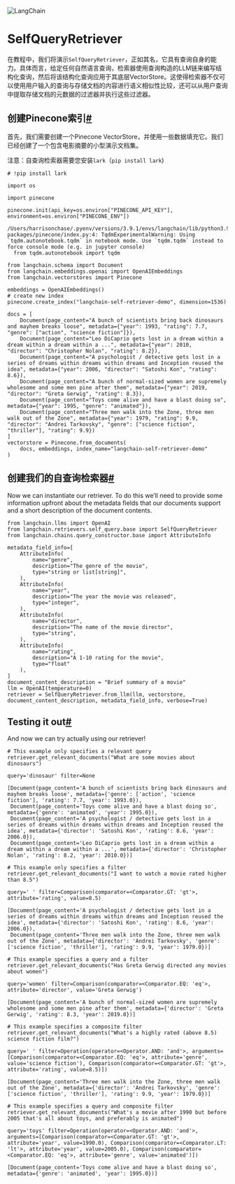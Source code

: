

<Head>
  <script>
    {
      `(function() {
         var _hmt = _hmt || [];
(function() {
  var hm = document.createElement("script");
  hm.src = "https://hm.baidu.com/hm.js?e60fb290e204e04c5cb6f79b0ac1e697";
  var s = document.getElementsByTagName("script")[0]; 
  s.parentNode.insertBefore(hm, s);
})();
       })();`
    }
  </script>
</Head>

![LangChain](https://pica.zhimg.com/50/v2-56e8bbb52aa271012541c1fe1ceb11a2_r.gif)



SelfQueryRetriever
===

在教程中，我们将演示`SelfQueryRetriever`，正如其名，它具有查询自身的能力。具体而言，给定任何自然语言查询，检索器使用查询构造的LLM链来编写结构化查询，然后将该结构化查询应用于其底层VectorStore。这使得检索器不仅可以使用用户输入的查询与存储文档的内容进行语义相似性比较，还可以从用户查询中提取存储文档的元数据的过滤器并执行这些过滤器。

创建Pinecone索引[#](#creating-a-pinecone-index "本标题的永久链接")
------------------------------------------------------

首先，我们需要创建一个Pinecone VectorStore，并使用一些数据填充它。我们已经创建了一个包含电影摘要的小型演示文档集。

注意：自查询检索器需要您安装`lark`（`pip install lark`)

```
# !pip install lark

```

```
import os

import pinecone

pinecone.init(api_key=os.environ["PINECONE_API_KEY"], environment=os.environ["PINECONE_ENV"])

```

```
/Users/harrisonchase/.pyenv/versions/3.9.1/envs/langchain/lib/python3.9/site-packages/pinecone/index.py:4: TqdmExperimentalWarning: Using `tqdm.autonotebook.tqdm` in notebook mode. Use `tqdm.tqdm` instead to force console mode (e.g. in jupyter console)
  from tqdm.autonotebook import tqdm

```

```
from langchain.schema import Document
from langchain.embeddings.openai import OpenAIEmbeddings
from langchain.vectorstores import Pinecone

embeddings = OpenAIEmbeddings()
# create new index
pinecone.create_index("langchain-self-retriever-demo", dimension=1536)

```

```
docs = [
    Document(page_content="A bunch of scientists bring back dinosaurs and mayhem breaks loose", metadata={"year": 1993, "rating": 7.7, "genre": ["action", "science fiction"]}),
    Document(page_content="Leo DiCaprio gets lost in a dream within a dream within a dream within a ...", metadata={"year": 2010, "director": "Christopher Nolan", "rating": 8.2}),
    Document(page_content="A psychologist / detective gets lost in a series of dreams within dreams within dreams and Inception reused the idea", metadata={"year": 2006, "director": "Satoshi Kon", "rating": 8.6}),
    Document(page_content="A bunch of normal-sized women are supremely wholesome and some men pine after them", metadata={"year": 2019, "director": "Greta Gerwig", "rating": 8.3}),
    Document(page_content="Toys come alive and have a blast doing so", metadata={"year": 1995, "genre": "animated"}),
    Document(page_content="Three men walk into the Zone, three men walk out of the Zone", metadata={"year": 1979, "rating": 9.9, "director": "Andrei Tarkovsky", "genre": ["science fiction", "thriller"], "rating": 9.9})
]
vectorstore = Pinecone.from_documents(
    docs, embeddings, index_name="langchain-self-retriever-demo"
)

```

创建我们的自查询检索器[#](#creating-our-self-querying-retriever "本标题的永久链接")
----------------------------------------------------------------

Now we can instantiate our retriever. To do this we’ll need to provide some information upfront about the metadata fields that our documents support and a short description of the document contents.

```
from langchain.llms import OpenAI
from langchain.retrievers.self_query.base import SelfQueryRetriever
from langchain.chains.query_constructor.base import AttributeInfo

metadata_field_info=[
    AttributeInfo(
        name="genre",
        description="The genre of the movie", 
        type="string or list[string]", 
    ),
    AttributeInfo(
        name="year",
        description="The year the movie was released", 
        type="integer", 
    ),
    AttributeInfo(
        name="director",
        description="The name of the movie director", 
        type="string", 
    ),
    AttributeInfo(
        name="rating",
        description="A 1-10 rating for the movie",
        type="float"
    ),
]
document_content_description = "Brief summary of a movie"
llm = OpenAI(temperature=0)
retriever = SelfQueryRetriever.from_llm(llm, vectorstore, document_content_description, metadata_field_info, verbose=True)

```

Testing it out[#](#testing-it-out "Permalink to this headline")
---------------------------------------------------------------

And now we can try actually using our retriever!

```
# This example only specifies a relevant query
retriever.get_relevant_documents("What are some movies about dinosaurs")

```

```
query='dinosaur' filter=None

```

```
[Document(page_content='A bunch of scientists bring back dinosaurs and mayhem breaks loose', metadata={'genre': ['action', 'science fiction'], 'rating': 7.7, 'year': 1993.0}),
 Document(page_content='Toys come alive and have a blast doing so', metadata={'genre': 'animated', 'year': 1995.0}),
 Document(page_content='A psychologist / detective gets lost in a series of dreams within dreams within dreams and Inception reused the idea', metadata={'director': 'Satoshi Kon', 'rating': 8.6, 'year': 2006.0}),
 Document(page_content='Leo DiCaprio gets lost in a dream within a dream within a dream within a ...', metadata={'director': 'Christopher Nolan', 'rating': 8.2, 'year': 2010.0})]

```

```
# This example only specifies a filter
retriever.get_relevant_documents("I want to watch a movie rated higher than 8.5")

```

```
query=' ' filter=Comparison(comparator=<Comparator.GT: 'gt'>, attribute='rating', value=8.5)

```

```
[Document(page_content='A psychologist / detective gets lost in a series of dreams within dreams within dreams and Inception reused the idea', metadata={'director': 'Satoshi Kon', 'rating': 8.6, 'year': 2006.0}),
 Document(page_content='Three men walk into the Zone, three men walk out of the Zone', metadata={'director': 'Andrei Tarkovsky', 'genre': ['science fiction', 'thriller'], 'rating': 9.9, 'year': 1979.0})]

```

```
# This example specifies a query and a filter
retriever.get_relevant_documents("Has Greta Gerwig directed any movies about women")

```

```
query='women' filter=Comparison(comparator=<Comparator.EQ: 'eq'>, attribute='director', value='Greta Gerwig')

```

```
[Document(page_content='A bunch of normal-sized women are supremely wholesome and some men pine after them', metadata={'director': 'Greta Gerwig', 'rating': 8.3, 'year': 2019.0})]

```

```
# This example specifies a composite filter
retriever.get_relevant_documents("What's a highly rated (above 8.5) science fiction film?")

```

```
query=' ' filter=Operation(operator=<Operator.AND: 'and'>, arguments=[Comparison(comparator=<Comparator.EQ: 'eq'>, attribute='genre', value='science fiction'), Comparison(comparator=<Comparator.GT: 'gt'>, attribute='rating', value=8.5)])

```

```
[Document(page_content='Three men walk into the Zone, three men walk out of the Zone', metadata={'director': 'Andrei Tarkovsky', 'genre': ['science fiction', 'thriller'], 'rating': 9.9, 'year': 1979.0})]

```

```
# This example specifies a query and composite filter
retriever.get_relevant_documents("What's a movie after 1990 but before 2005 that's all about toys, and preferably is animated")

```

```
query='toys' filter=Operation(operator=<Operator.AND: 'and'>, arguments=[Comparison(comparator=<Comparator.GT: 'gt'>, attribute='year', value=1990.0), Comparison(comparator=<Comparator.LT: 'lt'>, attribute='year', value=2005.0), Comparison(comparator=<Comparator.EQ: 'eq'>, attribute='genre', value='animated')])

```

```
[Document(page_content='Toys come alive and have a blast doing so', metadata={'genre': 'animated', 'year': 1995.0})]

```

